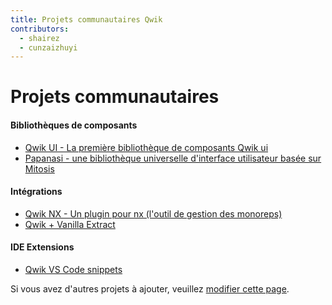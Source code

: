 ```yaml
---
title: Projets communautaires Qwik
contributors:
  - shairez
  - cunzaizhuyi
---
```


# Projets communautaires

#### Bibliothèques de composants

- <a href="https://github.com/qwikifiers/qwik-ui" target="_blank">
    Qwik UI - La première bibliothèque de composants Qwik ui
  </a>
- <a href="https://papanasi.js.org/" target="_blank">
    Papanasi - une bibliothèque universelle d'interface utilisateur basée sur Mitosis
  </a>

#### Intégrations

- <a href="https://github.com/qwikifiers/qwik-nx" target="_blank">
    Qwik NX - Un plugin pour nx (l'outil de gestion des monoreps)
  </a>
- <a href="https://github.com/wmertens/styled-vanilla-extract" target="_blank">
    Qwik + Vanilla Extract
  </a>

#### IDE Extensions

- <a href="https://github.com/qwikverse/vscode-qwik-snippets" target="_blank">
    Qwik VS Code snippets
  </a>

Si vous avez d'autres projets à ajouter, veuillez [modifier cette page](https://github.com/BuilderIO/qwik/edit/main/packages/docs/src/routes/community/projects/index.mdx).
